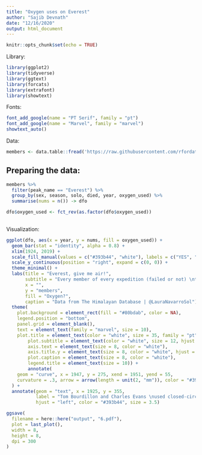 ```yaml
---
title: "Oxygen uses on Everest"
author: "Sajib Devnath"
date: "12/16/2020"
output: html_document
---
```


```r
knitr::opts_chunk$set(echo = TRUE)
```


Library:
```r
  
library(ggplot2)
library(tidyverse)
library(ggtext)
library(forcats)
library(extrafont)
library(showtext)
```

Fonts:
```r
font_add_google(name = "PT Serif", family = "pt")
font_add_google(name = "Marvel", family = "marvel")
showtext_auto()
```


Data:
```r
members <- data.table::fread('https://raw.githubusercontent.com/rfordatascience/tidytuesday/master/data/2020/2020-09-22/members.csv')

```


## Preparing the data:

```r
members %>% 
  filter(peak_name == "Everest") %>% 
  group_by(sex, season, solo, died, year, oxygen_used) %>% 
  summarise(nums = n()) -> dfo

dfo$oxygen_used <- fct_rev(as.factor(dfo$oxygen_used))
  
```

Visualization:
```r



ggplot(dfo, aes(x = year, y = nums, fill = oxygen_used)) + 
  geom_bar(stat = "identity", alpha = 0.8) + 
  xlim(1924, 2019) +
  scale_fill_manual(values = c("#393b44", "white"), labels = c("YES", "NO")) +
  scale_y_continuous(position = "right", expand = c(0, 0)) + 
  theme_minimal() + 
  labs(title = "Everest, give me air!",
       subtitle = "Every member of every expedition (failed or not) \nto the mount Everest, by Oxygen used or not",
       x = "",
       y = "members",
       fill = "Oxygen?",
       caption = "Data from The Himalayan Database | @LauraNavarroSol") +
  theme(
    plot.background = element_rect(fill = "#80bdab", color = NA),
    legend.position = "bottom",
    panel.grid = element_blank(),
    text = element_text(family = "marvel", size = 10),
    plot.title = element_text(color = "white", size = 35, family = "pt", hjust = 0.11, vjust = -0.25),
        plot.subtitle = element_text(color = "white", size = 12, hjust = 0.11, vjust = -0.30),
        axis.text = element_text(size = 8, color = "white"),
        axis.title.y = element_text(size = 8, color = "white", hjust = 0),
        plot.caption = element_text(size = 8, color = "white"),
        legend.title = element_text(size = 10)) + 
        annotate(
    geom = "curve", x = 1947, y = 275, xend = 1951, yend = 55, 
    curvature = .3, arrow = arrow(length = unit(2, "mm")), color = "#393b44"
  ) +
  annotate(geom = "text", x = 1925, y = 355, 
           label = "Tom Bourdillon and Charles Evans \nused closed-circuit oxygen apparatus", 
           hjust = "left", color = "#393b44", size = 3.5)

ggsave(
  filename = here::here("output", "6.pdf"),
  plot = last_plot(),
  width = 8,
  height = 8,
  dpi = 300
)
  
```

```r

```

























